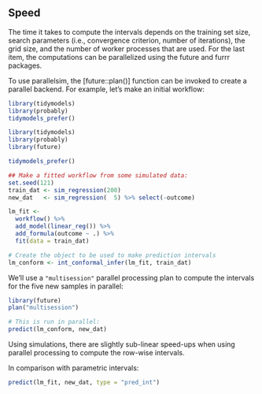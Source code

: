 ## Speed

The time it takes to compute the intervals depends on the training set size, search parameters (i.e., convergence criterion, number of iterations), the grid size, and the number of worker processes that are used. For the last item, the computations can be parallelized using the future and furrr packages.

To use parallelsim, the [future::plan()] function can be invoked to create a parallel backend. For example, let's make an initial workflow: 

```r
library(tidymodels)
library(probably)
tidymodels_prefer()
```
```r
library(tidymodels)
library(probably)
library(future)

tidymodels_prefer()

## Make a fitted workflow from some simulated data:
set.seed(121)
train_dat <- sim_regression(200)
new_dat   <- sim_regression(  5) %>% select(-outcome)

lm_fit <- 
  workflow() %>% 
  add_model(linear_reg()) %>% 
  add_formula(outcome ~ .) %>% 
  fit(data = train_dat)

# Create the object to be used to make prediction intervals
lm_conform <- int_conformal_infer(lm_fit, train_dat)
```

We'll use a `"multisession"` parallel processing plan to compute the intervals for the five new samples in parallel: 

```r
library(future)
plan("multisession")

# This is run in parallel:
predict(lm_conform, new_dat)
```

Using simulations, there are slightly sub-linear speed-ups when using parallel processing to compute the row-wise intervals. 

In comparison with parametric intervals: 

```r
predict(lm_fit, new_dat, type = "pred_int")
```
